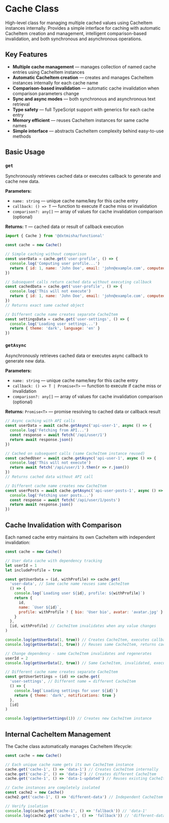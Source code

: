 
<Meta title='@dxtmisha/functional/en/Classes/Cache'/>

# Cache Class

High-level class for managing multiple cached values using CacheItem instances internally. Provides a simple interface for caching with automatic CacheItem creation and management, intelligent comparison-based invalidation, and both synchronous and asynchronous operations.

## Key Features

- **Multiple cache management** — manages collection of named cache entries using CacheItem instances
- **Automatic CacheItem creation** — creates and manages CacheItem instances internally for each cache name
- **Comparison-based invalidation** — automatic cache invalidation when comparison parameters change
- **Sync and async modes** — both synchronous and asynchronous text retrieval
- **Type safety** — full TypeScript support with generics for each cache entry
- **Memory efficient** — reuses CacheItem instances for same cache names
- **Simple interface** — abstracts CacheItem complexity behind easy-to-use methods

## Basic Usage

### `get`

Synchronously retrieves cached data or executes callback to generate and cache new data.

**Parameters:**
- `name: string` — unique cache name/key for this cache entry
- `callback: () => T` — function to execute if cache miss or invalidation
- `comparison?: any[]` — array of values for cache invalidation comparison (optional)

**Returns:** `T` — cached data or result of callback execution

```javascript
import { Cache } from '@dxtmisha/functional'

const cache = new Cache()

// Simple caching without comparison
const userData = cache.get('user-profile', () => {
  console.log('Computing user profile...')
  return { id: 1, name: 'John Doe', email: 'john@example.com', computed: Date.now() }
})

// Subsequent calls return cached data without executing callback
const cachedData = cache.get('user-profile', () => {
  console.log('This will not execute')
  return { id: 1, name: 'John Doe', email: 'john@example.com', computed: Date.now() }
})
// Returns exact same cached object

// Different cache name creates separate CacheItem
const settingsData = cache.get('user-settings', () => {
  console.log('Loading user settings...')
  return { theme: 'dark', language: 'en' }
})
```

### `getAsync`

Asynchronously retrieves cached data or executes async callback to generate new data.

**Parameters:**
- `name: string` — unique cache name/key for this cache entry
- `callback: () => T | Promise<T>` — function to execute if cache miss or invalidation
- `comparison?: any[]` — array of values for cache invalidation comparison (optional)

**Returns:** `Promise<T>` — promise resolving to cached data or callback result

```javascript
// Async caching with API calls
const userData = await cache.getAsync('api-user-1', async () => {
  console.log('Fetching from API...')
  const response = await fetch('/api/user/1')
  return await response.json()
})

// Cached on subsequent calls (same CacheItem instance reused)
const cachedUser = await cache.getAsync('api-user-1', async () => {
  console.log('This will not execute')
  return await fetch('/api/user/1').then(r => r.json())
})
// Returns cached data without API call

// Different cache name creates new CacheItem
const userPosts = await cache.getAsync('api-user-posts-1', async () => {
  console.log('Fetching user posts...')
  const response = await fetch('/api/user/1/posts')
  return await response.json()
})
```

## Cache Invalidation with Comparison

Each named cache entry maintains its own CacheItem with independent invalidation:

```javascript
const cache = new Cache()

// User data cache with dependency tracking
let userId = 1
let includeProfile = true

const getUserData = (id, withProfile) => cache.get(
  'user-data', // Same cache name reuses same CacheItem
  () => {
    console.log(`Loading user ${id}, profile: ${withProfile}`)
    return {
      id,
      name: `User ${id}`,
      profile: withProfile ? { bio: 'User bio', avatar: 'avatar.jpg' } : null
    }
  },
  [id, withProfile] // CacheItem invalidates when any value changes
)

console.log(getUserData(1, true)) // Creates CacheItem, executes callback
console.log(getUserData(1, true)) // Reuses same CacheItem, returns cached data

// Change dependency - same CacheItem invalidates and regenerates
userId = 2
console.log(getUserData(2, true)) // Same CacheItem, invalidated, executes callback

// Different cache name creates separate CacheItem
const getUserSettings = (id) => cache.get(
  'user-settings', // Different name = different CacheItem
  () => {
    console.log(`Loading settings for user ${id}`)
    return { theme: 'dark', notifications: true }
  },
  [id]
)

console.log(getUserSettings(1)) // Creates new CacheItem instance
```

## Internal CacheItem Management

The Cache class automatically manages CacheItem lifecycle:

```javascript
const cache = new Cache()

// Each unique cache name gets its own CacheItem instance
cache.get('cache-1', () => 'data-1') // Creates CacheItem internally
cache.get('cache-2', () => 'data-2') // Creates different CacheItem
cache.get('cache-1', () => 'data-1-updated') // Reuses existing CacheItem

// Cache instances are completely isolated
const cache2 = new Cache()
cache2.get('cache-1', () => 'different-data') // Independent CacheItem in cache2

// Verify isolation
console.log(cache.get('cache-1', () => 'fallback')) // 'data-1'
console.log(cache2.get('cache-1', () => 'fallback')) // 'different-data'
```
